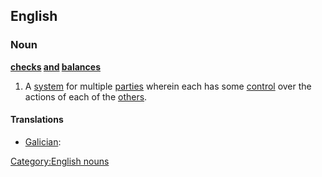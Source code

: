 ==English==
{{wikipedia}}

===Noun===
'''[[checks]] [[and]] [[balances]]''' {{plurale tantum}}

# A [[system]] for multiple [[party|parties]] wherein each has some [[control]] over the actions of each of the [[other]]s.

====Translations====
{{trans-top}}
* [[Galician]]: {{t-|gl|pesos e contrapesos|m|p}}
{{trans-mid}}
{{trans-bottom}}

[[Category:English nouns]]